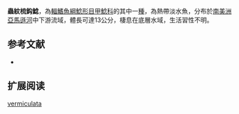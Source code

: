 {{Speciesbox
| name = 蟲紋梳鈎鯰
| image = 
| image_width = 250px
| image_caption = 
| status = NE
| status_system = IUCN3.1
| genus = Peckoltia
| species = vermiculata
| authority = [[Steindachner|Steindachner]], 1908
| synonyms = 
}}

'''蟲紋梳鈎鯰'''，為[[輻鰭魚綱|輻鰭魚綱]][[鯰形目|鯰形目]][[甲鯰科|甲鯰科]]的其中一[[種|種]]，為熱帶淡水魚，分布於[[南美洲|南美洲]][[亞馬遜河|亞馬遜河]]中下游流域，體長可達13公分，棲息在底層水域，生活習性不明。

==参考文献==
*{{FishBase_species|genus=Peckoltia|species=vermiculata|year=2015|month=1}}

== 扩展阅读 ==
{{refbegin}}
{{wikispecies-inline|Peckoltia vermiculata|蟲紋梳鈎鯰}}
{{refend}}
{{Taxonbar|from=Q5665704}}

[[Category:梳鈎鯰屬|vermiculata]]
